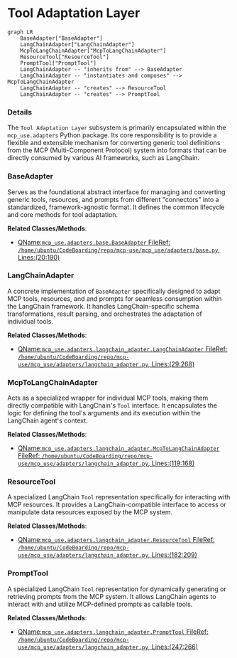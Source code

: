 # Tool Adaptation Layer
```mermaid
graph LR
    BaseAdapter["BaseAdapter"]
    LangChainAdapter["LangChainAdapter"]
    McpToLangChainAdapter["McpToLangChainAdapter"]
    ResourceTool["ResourceTool"]
    PromptTool["PromptTool"]
    LangChainAdapter -- "inherits from" --> BaseAdapter
    LangChainAdapter -- "instantiates and composes" --> McpToLangChainAdapter
    LangChainAdapter -- "creates" --> ResourceTool
    LangChainAdapter -- "creates" --> PromptTool
```

### Details

The `Tool Adaptation Layer` subsystem is primarily encapsulated within the `mcp_use.adapters` Python package. Its core responsibility is to provide a flexible and extensible mechanism for converting generic tool definitions from the MCP (Multi-Component Protocol) system into formats that can be directly consumed by various AI frameworks, such as LangChain.

### BaseAdapter
Serves as the foundational abstract interface for managing and converting generic tools, resources, and prompts from different "connectors" into a standardized, framework-agnostic format. It defines the common lifecycle and core methods for tool adaptation.


**Related Classes/Methods**:

- <a href="https://github.com/mcp-use/mcp-use/blob/main/mcp_use/adapters/base.py#L20-L190" target="_blank" rel="noopener noreferrer">QName:`mcp_use.adapters.base.BaseAdapter` FileRef: `/home/ubuntu/CodeBoarding/repo/mcp-use/mcp_use/adapters/base.py`, Lines:(20:190)</a>


### LangChainAdapter
A concrete implementation of `BaseAdapter` specifically designed to adapt MCP tools, resources, and and prompts for seamless consumption within the LangChain framework. It handles LangChain-specific schema transformations, result parsing, and orchestrates the adaptation of individual tools.


**Related Classes/Methods**:

- <a href="https://github.com/mcp-use/mcp-use/blob/main/mcp_use/adapters/langchain_adapter.py#L29-L268" target="_blank" rel="noopener noreferrer">QName:`mcp_use.adapters.langchain_adapter.LangChainAdapter` FileRef: `/home/ubuntu/CodeBoarding/repo/mcp-use/mcp_use/adapters/langchain_adapter.py`, Lines:(29:268)</a>


### McpToLangChainAdapter
Acts as a specialized wrapper for individual MCP tools, making them directly compatible with LangChain's `Tool` interface. It encapsulates the logic for defining the tool's arguments and its execution within the LangChain agent's context.


**Related Classes/Methods**:

- <a href="https://github.com/mcp-use/mcp-use/blob/main/mcp_use/adapters/langchain_adapter.py#L119-L168" target="_blank" rel="noopener noreferrer">QName:`mcp_use.adapters.langchain_adapter.McpToLangChainAdapter` FileRef: `/home/ubuntu/CodeBoarding/repo/mcp-use/mcp_use/adapters/langchain_adapter.py`, Lines:(119:168)</a>


### ResourceTool
A specialized LangChain `Tool` representation specifically for interacting with MCP resources. It provides a LangChain-compatible interface to access or manipulate data resources exposed by the MCP system.


**Related Classes/Methods**:

- <a href="https://github.com/mcp-use/mcp-use/blob/main/mcp_use/adapters/langchain_adapter.py#L182-L209" target="_blank" rel="noopener noreferrer">QName:`mcp_use.adapters.langchain_adapter.ResourceTool` FileRef: `/home/ubuntu/CodeBoarding/repo/mcp-use/mcp_use/adapters/langchain_adapter.py`, Lines:(182:209)</a>


### PromptTool
A specialized LangChain `Tool` representation for dynamically generating or retrieving prompts from the MCP system. It allows LangChain agents to interact with and utilize MCP-defined prompts as callable tools.


**Related Classes/Methods**:

- <a href="https://github.com/mcp-use/mcp-use/blob/main/mcp_use/adapters/langchain_adapter.py#L247-L266" target="_blank" rel="noopener noreferrer">QName:`mcp_use.adapters.langchain_adapter.PromptTool` FileRef: `/home/ubuntu/CodeBoarding/repo/mcp-use/mcp_use/adapters/langchain_adapter.py`, Lines:(247:266)</a>
